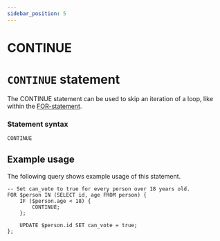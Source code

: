 ```yaml
---
sidebar_position: 5
---
```


# CONTINUE

# `CONTINUE` statement

The CONTINUE statement can be used to skip an iteration of a loop, like within the [FOR-statement](/docs/surrealql/statements/for).

### Statement syntax

```surql title="SurrealQL Syntax"
CONTINUE
```

## Example usage

The following query shows example usage of this statement.

```surql
-- Set can_vote to true for every person over 18 years old.
FOR $person IN (SELECT id, age FROM person) {
	IF ($person.age < 18) {
		CONTINUE;
	};

	UPDATE $person.id SET can_vote = true;
};
```
